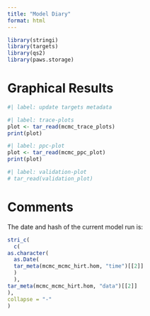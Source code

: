 ```yaml
---
title: "Model Diary"
format: html
---
```


```r
library(stringi)
library(targets)
library(qs2)
library(paws.storage)
```

# Graphical Results

```r
#| label: update targets metadata
```

```r
#| label: trace-plots
plot <- tar_read(mcmc_trace_plots)
print(plot)
```

```r
#| label: ppc-plot
plot <- tar_read(mcmc_ppc_plot)
print(plot)
```

```r
#| label: validation-plot
# tar_read(validation_plot)
```

# Comments
The date and hash of the current model run is:
```r
stri_c(
  c(
as.character(
  as.Date(
  tar_meta(mcmc_mcmc_hirt.hom, "time")[[2]]
  )
  ),
tar_meta(mcmc_mcmc_hirt.hom, "data")[[2]]
), 
collapse = "-"
)
```